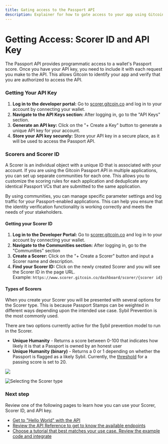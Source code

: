 ```yaml
---
title: Gating access to the Passport API
description: Explainer for how to gate access to your app using Gitcoin Passport.
---
```


# Getting Access: Scorer ID and API Key

The Passport API provides programmatic access to a wallet's Passport score. Once you have your API key, you need to include it with each request you make to the API. This allows Gitcoin to identify your app and verify that you are authorized to access the API.

### Getting Your API Key

1. **Log in to the developer portal:** Go to [scorer.gitcoin.co](https://www.scorer.gitcoin.co/) and log in to your account by connecting your wallet.
2. **Navigate to the API Keys section:** After logging in, go to the "API Keys" section.
3. **Generate an API key:** Click on the "+ Create a Key" button to generate a unique API key for your account.
4. **Store your API key securely:** Store your API key in a secure place, as it will be used to access the Passport API.


### Scorers and Scorer ID

A Scorer is an individual object with a unique ID that is associated with your account. If you are using the Gitcoin Passport API in multiple applications, you can set up separate communities for each one. This allows you to customize the scoring rules for each application and deduplicate any identical Passport VCs that are submitted to the same application.

By using communities, you can manage specific parameter settings and log traffic for your Passport-enabled applications. This can help you ensure that the identity verification functionality is working correctly and meets the needs of your stakeholders.

#### Getting your Scorer ID

1. **Log in to the Developer Portal:** Go to [scorer.gitcoin.co](https://www.scorer.gitcoin.co/) and log in to your account by connecting your wallet.
2. **Navigate to the Communities section:** After logging in, go to the "Communities" section
3. **Create a Scorer:** Click on the "+ Create a Scorer" button and input a Scorer name and description.
4. **Find your Scorer ID:** Click on the newly created Scorer and you will see the Scorer ID in the page URL.\
   Example: `https://www.scorer.gitcoin.co/dashboard/scorer/{scorer id}`

#### Types of Scorers

When you create your Scorer you will be presented with several options for the Scorer type. This is because Passport Stamps can be weighted in different ways depending upon the intended use case. Sybil Prevention is the most commonly used.

There are two options currently active for the Sybil prevention model to run in the Scorer.

* **Unique Humanity** - Returns a score between 0-100 that indicates how likely it is that a Passport is owned by an honest user
* **Unique Humanity (binary)** - Returns a 0 or 1 depending on whether the Passport is flagged as a likely Sybil. Currently, the [threshold](../major-concepts/scoring-thresholds) for a passing score is set to 20.

![](public/scorer-use-case.png)

![Selecting the Scorer type](https://arweave.net/P6eKM-crq8LVGCtjpVZR9RLuiR35F7Jc-6mBXGxMHJY)

### Next step

Review one of the following pages to learn how you can use your Scorer, Scorer ID, and API key.
- [Get to "Hello World" with the API](quick-start-guide)
- [Review the API Reference to get to know the available endpoints](api-reference)
- [Choose a tutorial that best matches your use case. Review the example code and integrate](tutorials)
